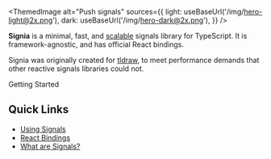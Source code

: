 
<ThemedImage
	alt="Push signals"
	sources={{
		light: useBaseUrl('/img/hero-light@2x.png'),
		dark: useBaseUrl('/img/hero-dark@2x.png'),
	}}
/>

**Signia** is a minimal, fast, and [scalable](/docs/scalability) signals library for TypeScript. It is framework-agnostic, and has official React bindings.

Signia was originally created for [tldraw](https://beta.tldraw.com), to meet performance demands that other reactive signals libraries could not.

<div style={{ display: 'flex', justifyContent: 'center', marginBottom: '2em' }}>
	<Link className="button button--primary button--lg" to="/docs/intro">
		Getting Started
	</Link>
</div>

## Quick Links

- [Using Signals](/docs/using-signals)
- [React Bindings](/docs/react-bindings)
- [What are Signals?](/docs/what-are-signals)

